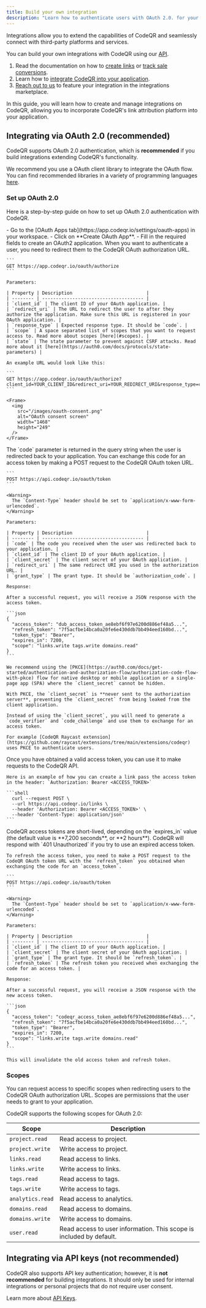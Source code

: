 ```yaml
---
title: Build your own integration
description: "Learn how to authenticate users with OAuth 2.0. for your CodeQR integration."
---
```


Integrations allow you to extend the capabilities of CodeQR and seamlessly connect with third-party platforms and services.

You can build your own integrations with CodeQR using our [API](/api-reference/introduction).

1. Read the documentation on how to [create links](/api-reference/endpoint/create-a-link) or [track sale conversions](/api-reference/endpoint/track-sale).
2. Learn how to [integrate CodeQR into your application](/integrations/quickstart).
3. [Reach out to us](https://codeqr.io/contact/support) to feature your integration in the integrations marketplace.

In this guide, you will learn how to create and manage integrations on CodeQR, allowing you to incorporate CodeQR's link attribution platform into your application.

## Integrating via OAuth 2.0 (recommended)

CodeQR supports OAuth 2.0 authentication, which is **recommended** if you build integrations extending CodeQR's functionality.

We recommend you use a OAuth client library to integrate the OAuth flow. You can find recommended libraries in a variety of programming languages [here](https://oauth.net/code/).

### Set up OAuth 2.0

Here is a step-by-step guide on how to set up OAuth 2.0 authentication with CodeQR.

<Steps>
  <Step title="Create an OAuth2 application in CodeQR">
    - Go to the [OAuth Apps tab](https://app.codeqr.io/settings/oauth-apps) in your workspace.
    - Click on **Create OAuth App**.
    - Fill in the required fields to create an OAuth2 application.
  </Step>

  <Step title="Redirect users to authorization URL">
    When you want to authenticate a user, you need to redirect them to the CodeQR OAuth authorization URL.

    ```
    GET https://app.codeqr.io/oauth/authorize
    ```

    Parameters:

    | Property | Description                           |
    | -------- | ------------------------------------- |
    | `client_id` | The client ID of your OAuth application. |
    | `redirect_uri` | The URL to redirect the user to after they authorize the application. Make sure this URL is registered in your OAuth application. |
    | `response_type` | Expected response type. It should be `code`. |
    | `scope` | A space separated list of scopes that you want to request access to. Read more about scopes [here](#scopes). |
    | `state` | The state parameter to prevent against CSRF attacks. Read more about it [here](https://auth0.com/docs/protocols/state-parameters) |

    An example URL would look like this:

    ```
    GET https://app.codeqr.io/oauth/authorize?client_id=YOUR_CLIENT_ID&redirect_uri=YOUR_REDIRECT_URI&response_type=code&scope=SOME_SCOPE&state=SOME_STATE
    ```

    <Frame>
      <img
        src="/images/oauth-consent.png"
        alt="OAuth consent screen"
        width="1468"
        height="249"
      />
    </Frame>

  </Step>

  <Step title="Exchange code for an access token">
    The `code` parameter is returned in the query string when the user is redirected back to your application. You can exchange this code for an access token by making a POST request to the CodeQR OAuth token URL.

    ```
    POST https://api.codeqr.io/oauth/token
    ```

    <Warning>
      The `Content-Type` header should be set to `application/x-www-form-urlencoded`.
    </Warning>

    Parameters:

    | Property | Description                           |
    | -------- | ------------------------------------- |
    | `code` | The code you received when the user was redirected back to your application. |
    | `client_id` | The client ID of your OAuth application. |
    | `client_secret` | The client secret of your OAuth application. |
    | `redirect_uri` | The same redirect URI you used in the authorization URL. |
    | `grant_type` | The grant type. It should be `authorization_code`. |

    Response:

    After a successful request, you will receive a JSON response with the access token.

    ```json
    {
      "access_token": "dub_access_token_ae8ebf6f97e6200d886ef48a5...",
      "refresh_token": "7f5acfbe14bca0a20fe6e430ddb7bb494eed160bd...",
      "token_type": "Bearer",
      "expires_in": 7200,
      "scope": "links.write tags.write domains.read"
    }
    ```

    We recommend using the [PKCE](https://auth0.com/docs/get-started/authentication-and-authorization-flow/authorization-code-flow-with-pkce) flow for native desktop or mobile application or a single-page app (SPA) where the `client_secret` cannot be hidden.

    With PKCE, the `client_secret` is **never sent to the authorization server**, preventing the `client_secret` from being leaked from the client application.

    Instead of using the `client_secret`, you will need to generate a `code_verifier` and `code_challenge` and use them to exchange for an access token.

    For example [CodeQR Raycast extension](https://github.com/raycast/extensions/tree/main/extensions/codeqr) uses PKCE to authenticate users.

  </Step>

  <Step title="Make an API request with the access token">
    Once you have obtained a valid access token, you can use it to make requests to the CodeQR API.

    Here is an example of how you can create a link pass the access token in the header: `Authorization: Bearer <ACCESS_TOKEN>`

    ```shell
      curl --request POST \
      --url https://api.codeqr.io/links \
      --header 'Authorization: Bearer <ACCESS_TOKEN>' \
      --header 'Content-Type: application/json'
    ```

  </Step>

  <Step title="Refresh the access token">
    CodeQR access tokens are short-lived, depending on the `expires_in` value (the default value is **7,200 seconds**, or **2 hours**). CodeQR will respond with `401 Unauthorized` if you try to use an expired access token.

    To refresh the access token, you need to make a POST request to the CodeQR OAuth token URL with the `refresh_token` you obtained when exchanging the code for an `access_token`.

    ```
    POST https://api.codeqr.io/oauth/token
    ```

    <Warning>
      The `Content-Type` header should be set to `application/x-www-form-urlencoded`.
    </Warning>

    Parameters:

    | Property | Description                           |
    | -------- | ------------------------------------- |
    | `client_id` | The client ID of your OAuth application. |
    | `client_secret` | The client secret of your OAuth application. |
    | `grant_type` | The grant type. It should be `refresh_token`. |
    | `refresh_token` | The refresh token you received when exchanging the code for an access token. |

    Response:

    After a successful request, you will receive a JSON response with the new access token.

    ```json
    {
      "access_token": "codeqr_access_token_ae8ebf6f97e6200d886ef48a5...",
      "refresh_token": "7f5acfbe14bca0a20fe6e430ddb7bb494eed160bd...",
      "token_type": "Bearer",
      "expires_in": 7200,
      "scope": "links.write tags.write domains.read"
    }
    ```

    This will invalidate the old access token and refresh token.

  </Step>
</Steps>

### Scopes

You can request access to specific scopes when redirecting users to the CodeQR OAuth authorization URL. Scopes are permissions that the user needs to grant to your application.

CodeQR supports the following scopes for OAuth 2.0:

| Scope            | Description                                                         |
| ---------------- | ------------------------------------------------------------------- |
| `project.read`   | Read access to project.                                             |
| `project.write`  | Write access to project.                                            |
| `links.read`     | Read access to links.                                               |
| `links.write`    | Write access to links.                                              |
| `tags.read`      | Read access to tags.                                                |
| `tags.write`     | Write access to tags.                                               |
| `analytics.read` | Read access to analytics.                                           |
| `domains.read`   | Read access to domains.                                             |
| `domains.write`  | Write access to domains.                                            |
| `user.read`      | Read access to user information. This scope is included by default. |

## Integrating via API keys (not recommended)

CodeQR also supports API key authentication; however, it is **not recommended** for building integrations. It should only be used for internal integrations or personal projects that do not require user consent.

Learn more about [API Keys](/api-reference/tokens).
